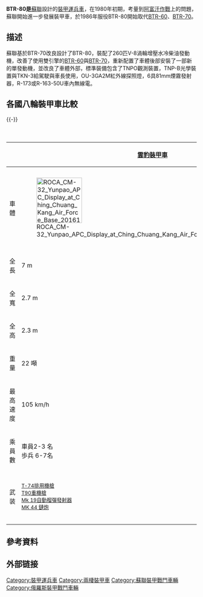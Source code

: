 {{onesource|time=2019-05-18T17:47:51+00:00}}
{{expand|time=2015-11-12T22:30:33+00:00}}
{{Infobox Weapon
| name = BTR-80 [[File:Flag_of_Russia.svg|30px]]
| image = [[File:2011_Moscow_Victory_Day_Parade_(360-06)_(cropped).jpg|300px]]
| image_size = 
| caption = 俄羅斯 BTR-80
| origin = {{USSR}} <br> {{RUS}}
| service = 1986{{spaced ndash}}至今
| used_by = 
| wars = [[阿富汗戰爭_(1979年)|阿富汗戰爭 (1979年)]] <br> [[納哥諾卡拉巴克戰爭|納哥諾卡拉巴克戰爭]] <br> [[格魯吉亞內戰|格魯吉亞內戰]] <br> [[土耳其-庫爾德工人黨衝突|土耳其-庫爾德工人黨衝突]] <br> [[德涅斯特戰爭|德涅斯特戰爭]] <br> [[塔吉克斯坦內戰|塔吉克斯坦內戰]] <br> [[第一次車臣戰爭|第一次車臣戰爭]] <br> [[第二次車臣戰爭|第二次車臣戰爭]] <br> [[達吉斯坦戰爭|達吉斯坦戰爭]] <br> [[2008年南奧塞提亞戰爭|2008年南奧塞提亞戰爭]] <br> [[伊拉克內戰|伊拉克內戰]] <br> [[北高加索叛亂|北高加索叛亂]] <br> [[烏克蘭親俄羅斯武裝衝突_(2014年－2015年)|烏克蘭親俄羅斯武裝衝突 (2014年－2015年)]] <br> [[俄羅斯在敘利亞內戰的軍事介入|敘利亞內戰]]<br>[[2022年俄羅斯入侵烏克蘭|2022年俄羅斯入侵烏克蘭]]
| production_date = 1984{{spaced ndash}}至今
| manufacturer = 阿爾紮馬斯機械廠, [[下諾夫哥羅德|下諾夫哥羅德]]<ref>{{cite web|url=http://www.amz.ru/produktsiya/|title=Продукция - АМЗ|publisher=|accessdate=26 November 2014|archive-date=2014-10-21|archive-url=https://web.archive.org/web/20141021004752/http://www.amz.ru/produktsiya/|dead-url=no}}</ref>
| number = 5000+
| type = [[裝甲運兵車|裝甲運兵車]]
| is_vehicle = yes
| crew = 3 (+7名成員)
| length = {{convert|7.7|m|ft|1|abbr=on}}
| width = {{convert|2.9|m|ft|1|abbr=on}}
| height = {{convert|2.41|m|ft|1|abbr=on}}
| weight = {{convert|13.6|tonne}}
| primary_armament = [[14.5×114mm|14.5 mm]] [[KPV重機槍|KPVT重機槍]] 或<br>  [[希普諾夫2A72機炮|30mm 2A72機炮]]
| secondary_armament = [[7.62×54mmR|7.62 mm]] [[PK通用機槍|PKT機槍]]
| engine = [[KamAZ|KamAZ]]-7403 柴油發動機
| engine_power = 260匹馬力
| suspension = 8×8 輪式
| speed = 80-90 km/h (49.7–55.9 m/h)<br>渡河 10 km/h (6.2 m/h)
| pw_ratio = 19.11 馬力/噸
| vehicle_range = 600 km (372.8 mi)
}}

'''BTR-80是'''[[蘇聯|蘇聯]]設計的[[裝甲運兵車|裝甲運兵車]]，在1980年初期，考量到[[阿富汗战争_(1979年)|阿富汗作戰]]上的問題，蘇聯開始進一步發展裝甲車，於1986年服役BTR-80開始取代[[BTR-60|BTR-60]]、[[BTR-70|BTR-70]]。

==描述==
蘇聯基於BTR-70改良設計了BTR-80，裝配了260匹V-8渦輪增壓水冷柴油發動機，改善了使用雙引擎的[[BTR-60|BTR-60]]與[[BTR-70|BTR-70]]，重新配置了車體後部安裝了一部新的單發動機，並改良了車體外部，標準裝備包含了TNPO觀測裝置，TNP-B光學裝置與TKN-3給駕駛與車長使用，OU-3GA2M紅外線探照燈，6具81mm煙霧發射器，R-173或R-163-50U車內無線電。
== 各國八輪裝甲車比較 ==
{{-}}
{| class="wikitable" align="none" cellpadding="6" style="background:#fff; text-align:center;"
|+ 各國八輪裝甲車比較
|-
!
! [[雲豹裝甲車|雲豹裝甲車]] {{Flagicon|ROC}}
! [[ZBL-08步兵戰車|ZBL-08步兵戰車]] {{Flagicon|中國}}
! [[BTR-80|BTR-80]] {{Flagicon|RUS}}
! [[VBCI裝步戰車|VBCI裝步戰車]] {{Flagicon|FRA}}
! [[史崔克裝甲車|史崔克裝甲車]] {{Flagicon|USA}}
! [[AMV裝甲車|AMV裝甲車]] {{Flagicon|FIN}}
! [[潘德2型裝甲車|潘德2型裝甲車]] {{Flagicon|AUT}}
! [[96式裝甲運兵車|96式裝甲運兵車]] {{Flagicon|日本}}
! [[AV-81裝甲車|AV-81裝甲車]] {{Flagicon|SIN}}
|-
! 車體
| [[File:ROCA_CM-32_Yunpao_APC_Display_at_Ching_Chuang_Kang_Air_Force_Base_20161126.jpg|120px]]
| [[File:ZBL-08.jpg|120px]]
| [[File:13April-Rehersal-Alabino-52.jpg|120px]]
| [[File:VBCI_(Véhicule_blindé_de_combat_d'infanterie)_(1).JPG|120px]]
| [[File:2nd_Cavalry_Regiment's_exercise_evaluations_120522-A-HE359-046.jpg|120px]]
| [[File:Pansarterrängbil_360_Revinge_2013-1.jpg|120px]]
| [[File:KOT-Ž.JPG|120px]]  
| [[File:96式装輪装甲車_(8464171563).jpg|100px]]
| [[File:NDP2010_CR3_Terrex_ICV_1.JPG|120px]]
|-
! 全長
| 7 m
| 8 m
| 7.7 m
| 7.6 m
| 6.95 m
| 7.7 m
| 7.02 m
| 6.84 m
| 7 m
|-
! 全寬
| 2.7 m
| 3 m
| 2.9 m
| 2.98 m
| 2.72 m
| 2.8 m
| 2.67 m
| 2.48 m
| 2.7 m
|-
! 全高
| 2.3 m
| 2.1 m
| 2.41 m
| 3 m
| 2.64 m
| 2.3 m
| 1.85 m
| 1.85 m
| 2.1 m
|-
! 重量
| 22 噸
| 21 噸
| 13.6 噸
| 25.6 噸 
| 16.47 噸
| 16-26 噸 
| 22 噸
| 14.5 噸
| 25 噸
|-
! 最高速度
| 105 km/h
| 100 km/h
| 80-90 km/h
| 100 km/h
| 100 km/h
| 10x km/h
| 105 km/h
| 100 km/h
| 110 km/h
|-
! 乘員數
| 車員2-3 名<br />歩兵 6-7名
| 車員3 名<br />歩兵 7名
| 車員2 名<br />歩兵 7名
| 車員3 名<br />歩兵 9名
| 車員2 名<br />歩兵 9名
| 車員2-3 名<br />歩兵 8-12名
| 車員2 名<br />歩兵 12名
| 車員2 名<br />歩兵 8名
| 車員2 名<br />歩兵 12名
|-
! 武装
| <small>[[T-74排用機槍|T-74排用機槍]]<br/>[[T90重機槍|T90重機槍]]<br />[[Mk_19自動榴彈發射器|Mk 19自動榴彈發射器]]<br/>[[Mk_44巨蝮二式鏈炮|MK 44 鏈炮]]</small>
| <small>ZPT-99 30毫米口徑機炮<br /> 或105毫米滑膛炮／122毫米榴彈炮<br />改進型紅箭-73C反戰車飛彈<br />7.62毫米口徑同軸機槍</small>
| <small>[[希普諾夫2A72機炮|30mm 2A72機炮]]<br/>或[[KPV重機槍|14.5 mm KPVT重機槍]]<br/>[[PK通用機槍|7.62 mm PKT機槍]]</small>
| <small>[[GIAT_M811機炮|25 mm M811機炮]]<br/>[[AA-52通用機槍|NF1 7.62mm機槍]]</small>
| <small>[[白朗寧M2重機槍|12.7mm白朗寧M2重機槍]] <br/>[[M240通用機槍|M240 7.62mm機槍]]</small>
| <small>[[白朗寧M2重機槍|12.7mm白朗寧M2重機槍]]</small>
| <small>[[白朗寧M2重機槍|12.7mm白朗寧M2重機槍]]</small>
| <small>[[白朗寧M2重機槍|12.7mm白朗寧M2重機槍]]<br/>或[[豐和96式40毫米自動榴彈發射器|豐和96式40毫米自動榴彈發射器]]</small>
| <small>[[CIS_40_AGL自动榴弹发射器|CIS 40 AGL自动榴弹发射器]]<br/>7.62 mm同轴机枪<br/>CIS SGL</small>
|-
|}

== 參考資料 ==
{{reflist}}

==外部链接==
{{Commonscat}}

{{俄罗斯装甲战斗车辆}}

{{DEFAULTSORT:Btr-80}}
[[Category:裝甲運兵車|Category:裝甲運兵車]]
[[Category:兩棲裝甲車|Category:兩棲裝甲車]]
[[Category:蘇聯裝甲戰鬥車輛|Category:蘇聯裝甲戰鬥車輛]]
[[Category:俄羅斯裝甲戰鬥車輛|Category:俄羅斯裝甲戰鬥車輛]]